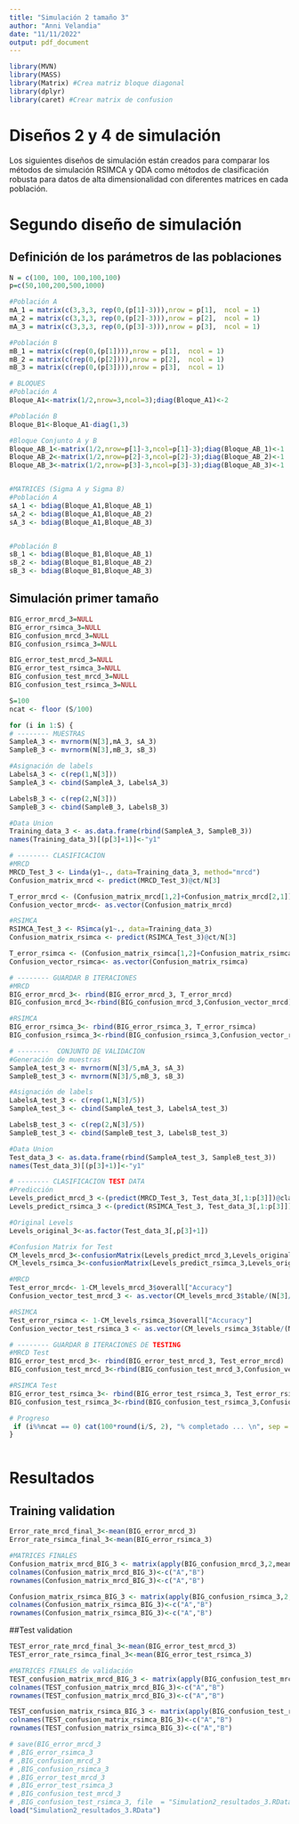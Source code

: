 ```yaml
---
title: "Simulación 2 tamaño 3"
author: "Anni Velandia"
date: "11/11/2022"
output: pdf_document
---
```


```r
library(MVN)
library(MASS)
library(Matrix) #Crea matriz bloque diagonal
library(dplyr)
library(caret) #Crear matrix de confusion

```

# Diseños 2 y 4 de simulación

Los siguientes diseños de simulación están creados para comparar los métodos de simulación RSIMCA y QDA como métodos de clasificación robusta para datos de alta dimensionalidad con diferentes matrices en cada población.


# Segundo diseño de simulación
## Definición de los parámetros de las poblaciones
```r
N = c(100, 100, 100,100,100)
p=c(50,100,200,500,1000)
```

```r
#Población A
mA_1 = matrix(c(3,3,3, rep(0,(p[1]-3))),nrow = p[1],  ncol = 1)
mA_2 = matrix(c(3,3,3, rep(0,(p[2]-3))),nrow = p[2],  ncol = 1)
mA_3 = matrix(c(3,3,3, rep(0,(p[3]-3))),nrow = p[3],  ncol = 1)

#Población B
mB_1 = matrix(c(rep(0,(p[1]))),nrow = p[1],  ncol = 1)
mB_2 = matrix(c(rep(0,(p[2]))),nrow = p[2],  ncol = 1)
mB_3 = matrix(c(rep(0,(p[3]))),nrow = p[3],  ncol = 1)
```


```r
# BLOQUES
#Población A
Bloque_A1<-matrix(1/2,nrow=3,ncol=3);diag(Bloque_A1)<-2

#Población B
Bloque_B1<-Bloque_A1-diag(1,3)

#Bloque Conjunto A y B
Bloque_AB_1<-matrix(1/2,nrow=p[1]-3,ncol=p[1]-3);diag(Bloque_AB_1)<-1
Bloque_AB_2<-matrix(1/2,nrow=p[2]-3,ncol=p[2]-3);diag(Bloque_AB_2)<-1
Bloque_AB_3<-matrix(1/2,nrow=p[3]-3,ncol=p[3]-3);diag(Bloque_AB_3)<-1


#MATRICES (Sigma A y Sigma B)
#Población A
sA_1 <- bdiag(Bloque_A1,Bloque_AB_1)
sA_2 <- bdiag(Bloque_A1,Bloque_AB_2)
sA_3 <- bdiag(Bloque_A1,Bloque_AB_3)


#Población B
sB_1 <- bdiag(Bloque_B1,Bloque_AB_1)
sB_2 <- bdiag(Bloque_B1,Bloque_AB_2)
sB_3 <- bdiag(Bloque_B1,Bloque_AB_3)

```

## Simulación primer tamaño 
```r

BIG_error_mrcd_3=NULL
BIG_error_rsimca_3=NULL
BIG_confusion_mrcd_3=NULL 
BIG_confusion_rsimca_3=NULL 

BIG_error_test_mrcd_3=NULL
BIG_error_test_rsimca_3=NULL
BIG_confusion_test_mrcd_3=NULL 
BIG_confusion_test_rsimca_3=NULL 

S=100
ncat <- floor (S/100)

for (i in 1:S) {
# -------- MUESTRAS
SampleA_3 <- mvrnorm(N[3],mA_3, sA_3) 
SampleB_3 <- mvrnorm(N[3],mB_3, sB_3)

#Asignación de labels
LabelsA_3 <- c(rep(1,N[3]))
SampleA_3 <- cbind(SampleA_3, LabelsA_3)

LabelsB_3 <- c(rep(2,N[3]))
SampleB_3 <- cbind(SampleB_3, LabelsB_3)

#Data Union
Training_data_3 <- as.data.frame(rbind(SampleA_3, SampleB_3))
names(Training_data_3)[(p[3]+1)]<-"y1"

# -------- CLASIFICACION
#MRCD
MRCD_Test_3 <- Linda(y1~., data=Training_data_3, method="mrcd")
Confusion_matrix_mrcd <- predict(MRCD_Test_3)@ct/N[3]

T_error_mrcd <- (Confusion_matrix_mrcd[1,2]+Confusion_matrix_mrcd[2,1])/2
Confusion_vector_mrcd<- as.vector(Confusion_matrix_mrcd)

#RSIMCA
RSIMCA_Test_3 <- RSimca(y1~., data=Training_data_3)
Confusion_matrix_rsimca <- predict(RSIMCA_Test_3)@ct/N[3]

T_error_rsimca <- (Confusion_matrix_rsimca[1,2]+Confusion_matrix_rsimca[2,1])/2
Confusion_vector_rsimca<- as.vector(Confusion_matrix_rsimca)

# -------- GUARDAR B ITERACIONES
#MRCD
BIG_error_mrcd_3<- rbind(BIG_error_mrcd_3, T_error_mrcd)
BIG_confusion_mrcd_3<-rbind(BIG_confusion_mrcd_3,Confusion_vector_mrcd)

#RSIMCA
BIG_error_rsimca_3<- rbind(BIG_error_rsimca_3, T_error_rsimca)
BIG_confusion_rsimca_3<-rbind(BIG_confusion_rsimca_3,Confusion_vector_rsimca)

# --------  CONJUNTO DE VALIDACION 
#Generación de muestras 
SampleA_test_3 <- mvrnorm(N[3]/5,mA_3, sA_3) 
SampleB_test_3 <- mvrnorm(N[3]/5,mB_3, sB_3)

#Asignación de labels
LabelsA_test_3 <- c(rep(1,N[3]/5))
SampleA_test_3 <- cbind(SampleA_test_3, LabelsA_test_3)

LabelsB_test_3 <- c(rep(2,N[3]/5))
SampleB_test_3 <- cbind(SampleB_test_3, LabelsB_test_3)

#Data Union
Test_data_3 <- as.data.frame(rbind(SampleA_test_3, SampleB_test_3))
names(Test_data_3)[(p[3]+1)]<-"y1"

# -------- CLASIFICACION TEST DATA
#Predicción 
Levels_predict_mrcd_3 <-(predict(MRCD_Test_3, Test_data_3[,1:p[3]])@classification) 
Levels_predict_rsimca_3 <-(predict(RSIMCA_Test_3, Test_data_3[,1:p[3]])@classification)

#Original Levels
Levels_original_3<-as.factor(Test_data_3[,p[3]+1])

#Confusion Matrix for Test
CM_levels_mrcd_3<-confusionMatrix(Levels_predict_mrcd_3,Levels_original_3) 
CM_levels_rsimca_3<-confusionMatrix(Levels_predict_rsimca_3,Levels_original_3)

#MRCD
Test_error_mrcd<- 1-CM_levels_mrcd_3$overall["Accuracy"]
Confusion_vector_test_mrcd_3 <- as.vector(CM_levels_mrcd_3$table/(N[3]/5))

#RSIMCA
Test_error_rsimca <- 1-CM_levels_rsimca_3$overall["Accuracy"]
Confusion_vector_test_rsimca_3 <- as.vector(CM_levels_rsimca_3$table/(N[3]/5))

# -------- GUARDAR B ITERACIONES DE TESTING
#MRCD Test
BIG_error_test_mrcd_3<- rbind(BIG_error_test_mrcd_3, Test_error_mrcd)
BIG_confusion_test_mrcd_3<-rbind(BIG_confusion_test_mrcd_3,Confusion_vector_test_mrcd_3)

#RSIMCA Test
BIG_error_test_rsimca_3<- rbind(BIG_error_test_rsimca_3, Test_error_rsimca)
BIG_confusion_test_rsimca_3<-rbind(BIG_confusion_test_rsimca_3,Confusion_vector_test_rsimca_3)

# Progreso
 if (i%%ncat == 0) cat(100*round(i/S, 2), "% completado ... \n", sep = "")
}



```

# Resultados
## Training validation
```r
Error_rate_mrcd_final_3<-mean(BIG_error_mrcd_3)
Error_rate_rsimca_final_3<-mean(BIG_error_rsimca_3)

#MATRICES FINALES
Confusion_matrix_mrcd_BIG_3 <- matrix(apply(BIG_confusion_mrcd_3,2,mean),2,2)
colnames(Confusion_matrix_mrcd_BIG_3)<-c("A","B")
rownames(Confusion_matrix_mrcd_BIG_3)<-c("A","B")

Confusion_matrix_rsimca_BIG_3 <- matrix(apply(BIG_confusion_rsimca_3,2,mean),2,2)
colnames(Confusion_matrix_rsimca_BIG_3)<-c("A","B")
rownames(Confusion_matrix_rsimca_BIG_3)<-c("A","B")
```

##Test validation 
```r
TEST_error_rate_mrcd_final_3<-mean(BIG_error_test_mrcd_3)
TEST_error_rate_rsimca_final_3<-mean(BIG_error_test_rsimca_3)

#MATRICES FINALES de validación
TEST_confusion_matrix_mrcd_BIG_3 <- matrix(apply(BIG_confusion_test_mrcd_3,2,mean),2,2)
colnames(TEST_confusion_matrix_mrcd_BIG_3)<-c("A","B")
rownames(TEST_confusion_matrix_mrcd_BIG_3)<-c("A","B")

TEST_confusion_matrix_rsimca_BIG_3 <- matrix(apply(BIG_confusion_test_rsimca_3,2,mean),2,2)
colnames(TEST_confusion_matrix_rsimca_BIG_3)<-c("A","B")
rownames(TEST_confusion_matrix_rsimca_BIG_3)<-c("A","B")
```


```r
# save(BIG_error_mrcd_3
# ,BIG_error_rsimca_3
# ,BIG_confusion_mrcd_3 
# ,BIG_confusion_rsimca_3 
# ,BIG_error_test_mrcd_3
# ,BIG_error_test_rsimca_3
# ,BIG_confusion_test_mrcd_3 
# ,BIG_confusion_test_rsimca_3, file  = "Simulation2_resultados_3.RData")
load("Simulation2_resultados_3.RData")
```


